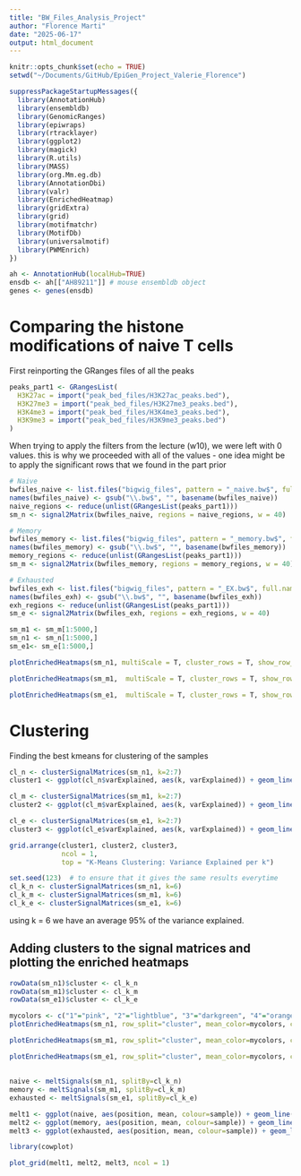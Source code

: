 ```yaml
---
title: "BW_Files_Analysis_Project"
author: "Florence Marti"
date: "2025-06-17"
output: html_document
---
```


```r
knitr::opts_chunk$set(echo = TRUE)
setwd("~/Documents/GitHub/EpiGen_Project_Valerie_Florence")
```

```r
suppressPackageStartupMessages({
  library(AnnotationHub)
  library(ensembldb)
  library(GenomicRanges)
  library(epiwraps)
  library(rtracklayer)
  library(ggplot2)
  library(magick)
  library(R.utils) 
  library(MASS)
  library(org.Mm.eg.db)
  library(AnnotationDbi)
  library(valr)
  library(EnrichedHeatmap)
  library(gridExtra)
  library(grid)
  library(motifmatchr)
  library(MotifDb)
  library(universalmotif)
  library(PWMEnrich)
})
```

```r
ah <- AnnotationHub(localHub=TRUE)
ensdb <- ah[["AH89211"]] # mouse ensembldb object
genes <- genes(ensdb)
```

# Comparing the histone modifications of naive T cells
First reinporting the GRanges files of all the peaks
```r
peaks_part1 <- GRangesList(
  H3K27ac = import("peak_bed_files/H3K27ac_peaks.bed"),
  H3K27me3 = import("peak_bed_files/H3K27me3_peaks.bed"),
  H3K4me3 = import("peak_bed_files/H3K4me3_peaks.bed"),
  H3K9me3 = import("peak_bed_files/H3K9me3_peaks.bed")
)

```
When trying to apply the filters from the lecture (w10), we were left with 0 values. this is why we proceeded with all of the values 
- one idea might be to apply the significant rows that we found in the part prior

```r
# Naive
bwfiles_naive <- list.files("bigwig_files", pattern = "_naive.bw$", full.names = TRUE)
names(bwfiles_naive) <- gsub("\\.bw$", "", basename(bwfiles_naive))
naive_regions <- reduce(unlist(GRangesList(peaks_part1)))
sm_n <- signal2Matrix(bwfiles_naive, regions = naive_regions, w = 40)

# Memory
bwfiles_memory <- list.files("bigwig_files", pattern = "_memory.bw$", full.names = TRUE)
names(bwfiles_memory) <- gsub("\\.bw$", "", basename(bwfiles_memory))
memory_regions <- reduce(unlist(GRangesList(peaks_part1)))
sm_m <- signal2Matrix(bwfiles_memory, regions = memory_regions, w = 40)

# Exhausted
bwfiles_exh <- list.files("bigwig_files", pattern = "_EX.bw$", full.names = TRUE)
names(bwfiles_exh) <- gsub("\\.bw$", "", basename(bwfiles_exh))
exh_regions <- reduce(unlist(GRangesList(peaks_part1)))
sm_e <- signal2Matrix(bwfiles_exh, regions = exh_regions, w = 40)

```

```r
sm_m1 <- sm_m[1:5000,]
sm_n1 <- sm_n[1:5000,]
sm_e1<- sm_e[1:5000,]
```


```r
plotEnrichedHeatmaps(sm_n1, multiScale = T, cluster_rows = T, show_row_dend = T)
```


```r
plotEnrichedHeatmaps(sm_m1,  multiScale = T, cluster_rows = T, show_row_dend = T)
```


```r
plotEnrichedHeatmaps(sm_e1,  multiScale = T, cluster_rows = T, show_row_dend = T)
```

# Clustering

Finding the best kmeans for clustering of the samples
```r
cl_n <- clusterSignalMatrices(sm_n1, k=2:7)
cluster1 <- ggplot(cl_n$varExplained, aes(k, varExplained)) + geom_line() + labs(x = "Number of Clusters (k)", y = "Variance Explained") + ggtitle("Cluster Signal Matrix Naive T-Cells")  + theme_minimal()

cl_m <- clusterSignalMatrices(sm_m1, k=2:7)
cluster2 <- ggplot(cl_m$varExplained, aes(k, varExplained)) + geom_line() + labs(x = "Number of Clusters (k)", y = "Variance Explained") + ggtitle("Cluster Signal Matrix Memory T-Cells") + theme_minimal()

cl_e <- clusterSignalMatrices(sm_e1, k=2:7)
cluster3 <- ggplot(cl_e$varExplained, aes(k, varExplained)) + geom_line() + labs(x = "Number of Clusters (k)", y = "Variance Explained")+ ggtitle("Cluster Signal Matrix Exhausted T-Cells") + theme_minimal()
```
```r
grid.arrange(cluster1, cluster2, cluster3,
             ncol = 1,
             top = "K-Means Clustering: Variance Explained per k")

```



```r
set.seed(123)  # to ensure that it gives the same results everytime
cl_k_n <- clusterSignalMatrices(sm_n1, k=6)
cl_k_m <- clusterSignalMatrices(sm_m1, k=6)
cl_k_e <- clusterSignalMatrices(sm_e1, k=6)
```
using k = 6 we have an average 95% of the variance explained.

## Adding clusters to the signal matrices and plotting the enriched heatmaps

```r
rowData(sm_n1)$cluster <- cl_k_n
rowData(sm_m1)$cluster <- cl_k_m
rowData(sm_e1)$cluster <- cl_k_e

mycolors <- c("1"="pink", "2"="lightblue", "3"="darkgreen", "4"="orange", "5"="purple", "6"="blue")
plotEnrichedHeatmaps(sm_n1, row_split="cluster", mean_color=mycolors, colors=c("white","darkred"))
```


```r
plotEnrichedHeatmaps(sm_m1, row_split="cluster", mean_color=mycolors, colors=c("white","darkred"))
```


```r
plotEnrichedHeatmaps(sm_e1, row_split="cluster", mean_color=mycolors, colors=c("white","darkred"))
```

## 

```r
naive <- meltSignals(sm_n1, splitBy=cl_k_n)
memory <- meltSignals(sm_m1, splitBy=cl_k_m)
exhausted <- meltSignals(sm_e1, splitBy=cl_k_e)

melt1 <- ggplot(naive, aes(position, mean, colour=sample)) + geom_line(size=1.2) + facet_wrap(~split) + ggtitle("Naive T-Cells")
melt2 <- ggplot(memory, aes(position, mean, colour=sample)) + geom_line(size=1.2) + facet_wrap(~split) + ggtitle("Memory T-Cells")
melt3 <- ggplot(exhausted, aes(position, mean, colour=sample)) + geom_line(size=1.2) + facet_wrap(~split) + ggtitle("Exhausted T-Cells")
```

```r
library(cowplot)

plot_grid(melt1, melt2, melt3, ncol = 1)
```

